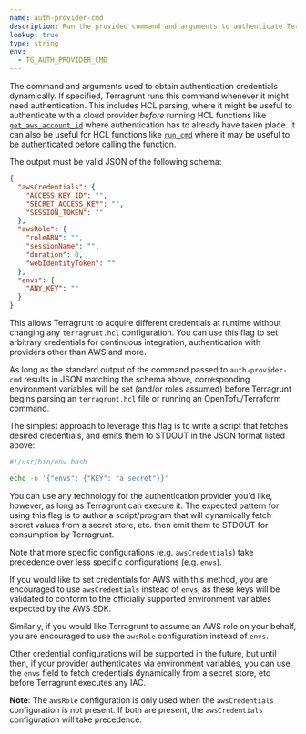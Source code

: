 ```yaml
---
name: auth-provider-cmd
description: Run the provided command and arguments to authenticate Terragrunt dynamically when necessary.
lookup: true
type: string
env:
  - TG_AUTH_PROVIDER_CMD
---
```


The command and arguments used to obtain authentication credentials dynamically. If specified, Terragrunt runs this command whenever it might need authentication. This includes HCL parsing, where it might be useful to authenticate with a cloud provider _before_ running HCL functions like [`get_aws_account_id`](/docs/reference/hcl/functions#get_aws_account_id) where authentication has to already have taken place. It can also be useful for HCL functions like [`run_cmd`](/docs/reference/hcl/functions#run_cmd) where it may be useful to be authenticated before calling the function.

The output must be valid JSON of the following schema:

```json
{
  "awsCredentials": {
    "ACCESS_KEY_ID": "",
    "SECRET_ACCESS_KEY": "",
    "SESSION_TOKEN": ""
  },
  "awsRole": {
    "roleARN": "",
    "sessionName": "",
    "duration": 0,
    "webIdentityToken": ""
  },
  "envs": {
    "ANY_KEY": ""
  }
}
```

This allows Terragrunt to acquire different credentials at runtime without changing any `terragrunt.hcl` configuration. You can use this flag to set arbitrary credentials for continuous integration, authentication with providers other than AWS and more.

As long as the standard output of the command passed to `auth-provider-cmd` results in JSON matching the schema above, corresponding environment variables will be set (and/or roles assumed) before Terragrunt begins parsing an `terragrunt.hcl` file or running an OpenTofu/Terraform command.

The simplest approach to leverage this flag is to write a script that fetches desired credentials, and emits them to STDOUT in the JSON format listed above:

```bash
#!/usr/bin/env bash

echo -n '{"envs": {"KEY": "a secret"}}'
```

You can use any technology for the authentication provider you'd like, however, as long as Terragrunt can execute it. The expected pattern for using this flag is to author a script/program that will dynamically fetch secret values from a secret store, etc. then emit them to STDOUT for consumption by Terragrunt.

Note that more specific configurations (e.g. `awsCredentials`) take precedence over less specific configurations (e.g. `envs`).

If you would like to set credentials for AWS with this method, you are encouraged to use `awsCredentials` instead of `envs`, as these keys will be validated to conform to the officially supported environment variables expected by the AWS SDK.

Similarly, if you would like Terragrunt to assume an AWS role on your behalf, you are encouraged to use the `awsRole` configuration instead of `envs`.

Other credential configurations will be supported in the future, but until then, if your provider authenticates via environment variables, you can use the `envs` field to fetch credentials dynamically from a secret store, etc before Terragrunt executes any IAC.

**Note**: The `awsRole` configuration is only used when the `awsCredentials` configuration is not present. If both are present, the `awsCredentials` configuration will take precedence.

